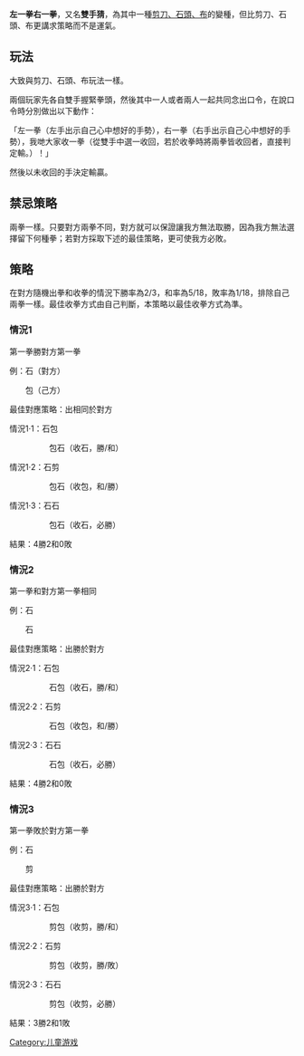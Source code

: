 {{Copy edit|date=2018年4月}}
{{NoteTA
|1 = zh-cn:石头、剪子、布; zh-hk:包、剪、揼; zh-tw:剪刀、石頭、布; zh-sg:剪刀、石頭、布;
|2 = zh-cn:布; zh-hk:包; zh-tw:布;
|3 = zh-cn:大家一起收一拳; zh-hk:我哋大家收一拳; zh-tw:大家一起收一拳;
}}
'''左一拳右一拳'''，又名'''雙手猜'''，為其中一種[[剪刀、石頭、布|剪刀、石頭、布]]的變種，但比剪刀、石頭、布更講求策略而不是運氣。

== 玩法 ==
大致與剪刀、石頭、布玩法一樣。

兩個玩家先各自雙手握緊拳頭，然後其中一人或者兩人一起共同念出口令，在說口令時分別做出以下動作：

「左一拳（左手出示自己心中想好的手勢），右一拳（右手出示自己心中想好的手勢），我哋大家收一拳（從雙手中選一收回，若於收拳時將兩拳皆收回者，直接判定輸。）！」

然後以未收回的手決定輸贏。

== 禁忌策略 ==
兩拳一樣。只要對方兩拳不同，對方就可以保證讓我方無法取勝，因為我方無法選擇留下何種拳；若對方採取下述的最佳策略，更可使我方必敗。

==策略==
在對方隨機出拳和收拳的情況下勝率為2/3，和率為5/18，敗率為1/18，排除自己兩拳一樣。最佳收拳方式由自己判斷，本策略以最佳收拳方式為準。
===情況1===
第一拳勝對方第一拳

例：石（對方）

　　包（己方）

最佳對應策略：出相同於對方

情況1‧1：石包

　　　　　包石（收石，勝/和）

情況1‧2：石剪

　　　　　包石（收包，和/勝）

情況1‧3：石石

　　　　　包石（收石，必勝）

結果：4勝2和0敗
===情況2===
第一拳和對方第一拳相同

例：石

　　石

最佳對應策略：出勝於對方

情況2‧1：石包

　　　　　石包（收石，勝/和）

情況2‧2：石剪

　　　　　石包（收包，和/勝）

情況2‧3：石石

　　　　　石包（收石，必勝）

結果：4勝2和0敗
===情況3===
第一拳敗於對方第一拳

例：石

　　剪

最佳對應策略：出勝於對方

情況3‧1：石包

　　　　　剪包（收剪，勝/和）

情況2‧2：石剪

　　　　　剪包（收剪，勝/敗）

情況2‧3：石石

　　　　　剪包（收剪，必勝）

結果：3勝2和1敗

[[Category:儿童游戏|Category:儿童游戏]]